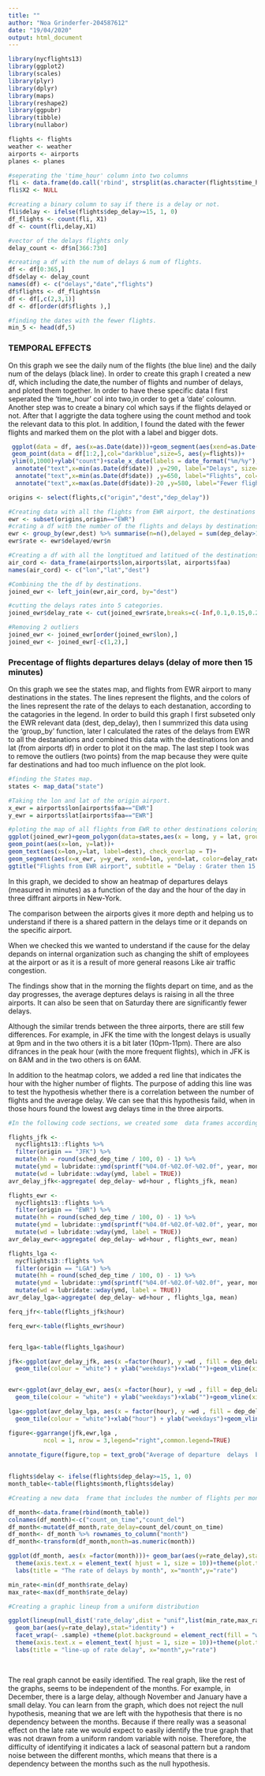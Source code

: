 ---
title: ""
author: "Noa Grinderfer-204587612"
date: "19/04/2020"
output: html_document
---

```{r setup, include=FALSE, echo=FALSE, warning=FALSE}
library(nycflights13)
library(ggplot2)
library(scales)
library(plyr)
library(dplyr)
library(maps)
library(reshape2)
library(ggpubr)
library(tibble)
library(nullabor)
```


```{r echo=FALSE, warning=FALSE}
flights <- flights
weather <- weather
airports <- airports
planes <- planes
```

```{r echo=FALSE, warning=FALSE}
#seperating the 'time_hour' column into two columns 
fli <- data.frame(do.call('rbind', strsplit(as.character(flights$time_hour),' ',fixed=TRUE)))
fli$X2 <- NULL

#creating a binary column to say if there is a delay or not.
fli$delay <- ifelse(flights$dep_delay>=15, 1, 0)
df_flights <- count(fli, X1)
df <- count(fli,delay,X1)

#vector of the delays flights only
delay_count <- df$n[366:730]

#creating a df with the num of delays & num of flights.
df <- df[0:365,]
df$delay <- delay_count
names(df) <- c("delays","date","flights")
df$flights <- df_flights$n
df <- df[,c(2,3,1)]
df <- df[order(df$flights ),]

#finding the dates with the fewer flights.
min_5 <- head(df,5)
```

### TEMPORAL EFFECTS

On this graph we see the daily num of the flights (the blue line) and the daily num of the delays (black line). In order to create this graph I created a new df, which including the date,the number of flights and number of delays, and ploted them together.
In order to have these specific data I first seperated the 'time_hour' col into two,in order to get a 'date' coloumn. Another step was to create a binary col which says if the flights delayed or not. After that I aggrigte the data toghere using the count method and took the relevant data to this plot.
In addition, I found the dated with the fewer flights and marked them on the plot with a label and bigger dots.


```{r fig.width=10,fig.height=3 , warning=FALSE}
 ggplot(data = df, aes(x=as.Date(date)))+geom_segment(aes(xend=as.Date(date),y=0,yend=delays), col="black")+geom_point(aes(y=flights),col="deepskyblue4")+geom_line(aes(y=flights), col="deepskyblue4")+
 geom_point(data = df[1:2,],col="darkblue",size=5, aes(y=flights))+
 ylim(0,1000)+ylab("count")+scale_x_date(labels = date_format("%m/%y"), breaks = date_breaks("1 month")) +xlab("dates")+ggtitle("Temporal Effects - Weekly Cycles")+
  annotate("text",x=min(as.Date(df$date)) ,y=290, label="Delays", size=5.5)+
  annotate("text",x=min(as.Date(df$date)) ,y=650, label="Flights", col="deepskyblue4", size=5.5)+
  annotate("text",x=max(as.Date(df$date))-20 ,y=580, label="Fewer flights - Thanksgiving", col="darkblue", size=3.5)


```



```{r echo=FALSE, warning=FALSE}
origins <- select(flights,c("origin","dest","dep_delay"))

#Creating data with all the flights from EWR airport, the destinations and delay times.
ewr <- subset(origins,origin=="EWR")
#crating a df with the number of the flights and delays by destinations.
ewr <- group_by(ewr,dest) %>% summarise(n=n(),delayed = sum(dep_delay>15, na.rm = T))
ewr$rate <- ewr$delayed/ewr$n

#Creating a df with all the longtitued and latitued of the destinations.
air_cord <- data_frame(airports$lon,airports$lat, airports$faa)
names(air_cord) <- c("lon","lat","dest")

#Combining the the df by destinations.
joined_ewr <- left_join(ewr,air_cord, by="dest")

#cutting the delays rates into 5 categories.
joined_ewr$delay_rate <- cut(joined_ewr$rate,breaks=c(-Inf,0.1,0.15,0.2,0.25,Inf), labels = c("<10%","10-15%","15-20%","20-25%",">25%"))

#Removing 2 outliers
joined_ewr <- joined_ewr[order(joined_ewr$lon),]
joined_ewr <- joined_ewr[-c(1,2),]
```

###  Precentage of flights departures delays (delay of more then 15 minutes)

On this graph we see the states map, and flights from EWR airport to many destinations in the states.
The lines represent the flights, and the colors of the lines represent the rate of the delays to each destanation, according to the catagories in the legend. 
In order to build this graph I first subseted only the EWR relevant data (dest, dep_delay), then I summrized this data using the 'group_by' function, later I calculated the rates of the delays from EWR to all the destanations and combined this data with the destinations lon and lat (from airports df) in order to plot it on the map. The last step I took was to remove the outliers (two points) from the map because they were quite far destinations and had too much influence on the plot look.

```{r fig.width=9,fig.height=7 , warning=FALSE}
#finding the States map.
states <- map_data("state")

#Taking the lon and lat of the origin airport.
x_ewr = airports$lon[airports$faa=="EWR"]
y_ewr = airports$lat[airports$faa=="EWR"]

#ploting the map of all flights from EWR to other destinations coloring the lines by the delays categories.
ggplot(joined_ewr)+geom_polygon(data=states,aes(x = long, y = lat, group = group),fill="white", colour = "grey")+
geom_point(aes(x=lon, y=lat))+
geom_text(aes(x=lon,y=lat, label=dest), check_overlap = T)+
geom_segment(aes(x=x_ewr, y=y_ewr, xend=lon, yend=lat, color=delay_rate),size=1)+ scale_color_manual(values=c("lightgrey","#F0E442", "#E69F00", "#56B4E9", "#009E73", "#0072B2"))+
ggtitle("Flights from EWR airport", subtitle = "Delay : Grater then 15 mins departure delay")
```




In this graph, we decided to show an heatmap of departures delays (measured in minutes) as a function of the day and the hour of the day in three diffrant airports in New-York.

The comparison between the airports gives it more depth and helping us to understand if there is a shared pattern in the delays time or it depands on the specific airport.

When we checked this we wanted to understand if the cause for the delay depands on internal organization such as changing the shift of employees at the airport or as it is a result of more general reasons Like air traffic congestion.

The findings show that in the morning the flights depart on time, and as the day progresses, the average deptures delays is raising in all the three airports. It can also be seen that on Saturday there are significantly fewer delays.

Although the similar trends between the three airports, there are still few differences.
For example, in JFK the time with the longest delays is usually at 9pm and in the two others it is a bit later (10pm-11pm). There are also difrances in the peak hour (with the more frequent flights), which in JFK is on 8AM and in the two others is on 6AM.

In addition to the heatmap colors, we added a red line that indicates the hour with the higher number of  flights. The purpose of adding this line was to test the hypothesis whether there is a correlation between the number of flights and the average delay. We can see that this hypothesis faild, when in those hours found the lowest avg delays time in the three airports.

```{r echo=FALSE, warning=FALSE}
#In the following code sections, we created some  data frames according to the different airports. To them we have #added time variables to the data which include the days of the week.

flights_jfk <-
  nycflights13::flights %>% 
  filter(origin == "JFK") %>% 
  mutate(hh = round(sched_dep_time / 100, 0) - 1) %>% 
  mutate(ymd = lubridate::ymd(sprintf("%04.0f-%02.0f-%02.0f", year, month, day))) %>% 
  mutate(wd = lubridate::wday(ymd, label = TRUE))
avr_delay_jfk<-aggregate( dep_delay~ wd+hour , flights_jfk, mean)

```

```{r echo=FALSE, warning=FALSE}
flights_ewr <-
  nycflights13::flights %>% 
  filter(origin == "EWR") %>% 
  mutate(hh = round(sched_dep_time / 100, 0) - 1) %>% 
  mutate(ymd = lubridate::ymd(sprintf("%04.0f-%02.0f-%02.0f", year, month, day))) %>% 
  mutate(wd = lubridate::wday(ymd, label = TRUE))
avr_delay_ewr<-aggregate( dep_delay~ wd+hour , flights_ewr, mean)


```

```{r echo=FALSE, warning=FALSE}
flights_lga <-
  nycflights13::flights %>% 
  filter(origin == "LGA") %>% 
  mutate(hh = round(sched_dep_time / 100, 0) - 1) %>% 
  mutate(ymd = lubridate::ymd(sprintf("%04.0f-%02.0f-%02.0f", year, month, day))) %>% 
  mutate(wd = lubridate::wday(ymd, label = TRUE))
avr_delay_lga<-aggregate( dep_delay~ wd+hour , flights_lga, mean)


```


```{r echo=FALSE, warning=FALSE}
ferq_jfr<-table(flights_jfk$hour)

ferq_ewr<-table(flights_ewr$hour)


ferq_lga<-table(flights_lga$hour)
```


```{r}
jfk<-ggplot(avr_delay_jfk, aes(x =factor(hour), y =wd , fill = dep_delay)) +
  geom_tile(colour = "white") + ylab("weekdays")+xlab("")+geom_vline(xintercept =4 ,color="red")


ewr<-ggplot(avr_delay_ewr, aes(x =factor(hour), y =wd , fill = dep_delay)) +
  geom_tile(colour = "white") + ylab("weekdays")+xlab("")+geom_vline(xintercept =2 ,color="red")

lga<-ggplot(avr_delay_lga, aes(x = factor(hour), y =wd , fill = dep_delay)) +
  geom_tile(colour = "white")+xlab("hour") + ylab("weekdays")+geom_vline(xintercept =2 ,color="red")

```



```{r}
figure<-ggarrange(jfk,ewr,lga , 
          ncol = 1, nrow = 3,legend="right",common.legend=TRUE)
 
annotate_figure(figure,top = text_grob("Average of departure  delays  by weekdays and hours ", color = 3, face = "bold", size = 12),left = text_grob("LGA                     EWR                         JFK", color = "green", rot = 90),bottom=text_grob("The red line indicates the hour with the highest number of flights",color = "red"), fig.lab = "heatmap", fig.lab.face = "bold" )
  
```



```{r}
flights$delay <- ifelse(flights$dep_delay>=15, 1, 0)
month_table<-table(flights$month,flights$delay)

#Creating a new data  frame that includes the number of flights per month and the rate of delays

df_month<-data.frame(rbind(month_table))
colnames(df_month)<-c("count_on_time","count_del")
df_month<-mutate(df_month,rate_delay=count_del/count_on_time)
df_month<- df_month %>% rownames_to_column("month")
df_month<-transform(df_month,month=as.numeric(month))


```

```{r}
ggplot(df_month, aes(x =factor(month)))+ geom_bar(aes(y=rate_delay),stat="identity",fill="darkblue")+theme(plot.background = element_rect(fill = "wheat"))+
  theme(axis.text.x = element_text( hjust = 1, size = 10))+theme(plot.title = element_text(hjust = 0.5, face= "bold", colour = "springgreen3"))+
  labs(title = "The rate of delays by month", x="month",y="rate")
```


```{r}
min_rate<-min(df_month$rate_delay)
max_rate<-max(df_month$rate_delay)

#Creating a graphic lineup from a uniform distribution

ggplot(lineup(null_dist('rate_delay',dist = "unif",list(min_rate,max_rate)),df_month), aes(factor(month))) +
  geom_bar(aes(y=rate_delay),stat="identity") +
  facet_wrap(~ .sample) +theme(plot.background = element_rect(fill = "wheat"))+
  theme(axis.text.x = element_text( hjust = 1, size = 10))+theme(plot.title = element_text(hjust = 0.5, face= "bold", colour = "springgreen3"))+
  labs(title = "line-up of rate delay", x="month",y="rate")
  
  
```


The real graph cannot be easily identified.
The real graph, like the rest of the graphs, seems to be independent of the months. 
For example, in December, there is a large delay, although November and January have a small delay.
You can learn from the graph, which does not reject the null hypothesis, meaning that we are left with the hypothesis that there is no dependency between the months. Because if there really was a seasonal effect on the late rate we would expect to easily identify the true graph that was not drawn from a uniform random variable with noise. Therefore, the difficulty of identifying it indicates a lack of seasonal pattern but a random noise between the different months, which means that there is a dependency between the months such as the null hypothesis.


